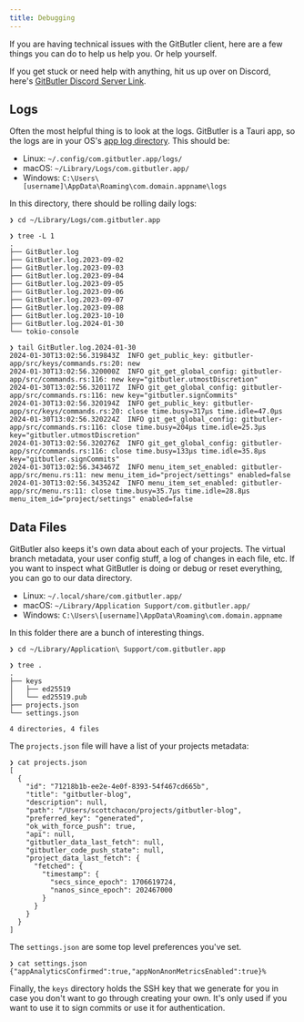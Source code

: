 ```yaml
---
title: Debugging
---
```


If you are having technical issues with the GitButler client, here are a few things you can do to help us help you. Or help yourself.

If you get stuck or need help with anything, hit us up over on Discord, here's [GitButler Discord Server Link](https://discord.gg/MmFkmaJ42D).

## Logs

Often the most helpful thing is to look at the logs. GitButler is a Tauri app, so the logs are in your OS's [app log directory](https://docs.rs/tauri/latest/tauri/api/path/fn.app_log_dir.html). This should be:

- Linux: `~/.config/com.gitbutler.app/logs/`
- macOS: `~/Library/Logs/com.gitbutler.app/`
- Windows: `C:\Users\[username]\AppData\Roaming\com.domain.appname\logs`

In this directory, there should be rolling daily logs:

```
❯ cd ~/Library/Logs/com.gitbutler.app

❯ tree -L 1
.
├── GitButler.log
├── GitButler.log.2023-09-02
├── GitButler.log.2023-09-03
├── GitButler.log.2023-09-04
├── GitButler.log.2023-09-05
├── GitButler.log.2023-09-06
├── GitButler.log.2023-09-07
├── GitButler.log.2023-09-08
├── GitButler.log.2023-10-10
├── GitButler.log.2024-01-30
└── tokio-console

❯ tail GitButler.log.2024-01-30
2024-01-30T13:02:56.319843Z  INFO get_public_key: gitbutler-app/src/keys/commands.rs:20: new
2024-01-30T13:02:56.320000Z  INFO git_get_global_config: gitbutler-app/src/commands.rs:116: new key="gitbutler.utmostDiscretion"
2024-01-30T13:02:56.320117Z  INFO git_get_global_config: gitbutler-app/src/commands.rs:116: new key="gitbutler.signCommits"
2024-01-30T13:02:56.320194Z  INFO get_public_key: gitbutler-app/src/keys/commands.rs:20: close time.busy=317µs time.idle=47.0µs
2024-01-30T13:02:56.320224Z  INFO git_get_global_config: gitbutler-app/src/commands.rs:116: close time.busy=204µs time.idle=25.3µs key="gitbutler.utmostDiscretion"
2024-01-30T13:02:56.320276Z  INFO git_get_global_config: gitbutler-app/src/commands.rs:116: close time.busy=133µs time.idle=35.8µs key="gitbutler.signCommits"
2024-01-30T13:02:56.343467Z  INFO menu_item_set_enabled: gitbutler-app/src/menu.rs:11: new menu_item_id="project/settings" enabled=false
2024-01-30T13:02:56.343524Z  INFO menu_item_set_enabled: gitbutler-app/src/menu.rs:11: close time.busy=35.7µs time.idle=28.8µs menu_item_id="project/settings" enabled=false
```

## Data Files

GitButler also keeps it's own data about each of your projects. The virtual branch metadata, your user config stuff, a log of changes in each file, etc. If you want to inspect what GitButler is doing or debug or reset everything, you can go to our data directory.

- Linux: `~/.local/share/com.gitbutler.app/`
- macOS: `~/Library/Application Support/com.gitbutler.app/`
- Windows: `C:\Users\[username]\AppData\Roaming\com.domain.appname`

In this folder there are a bunch of interesting things.

```
❯ cd ~/Library/Application\ Support/com.gitbutler.app

❯ tree .
.
├── keys
│   ├── ed25519
│   └── ed25519.pub
├── projects.json
└── settings.json

4 directories, 4 files
```

The `projects.json` file will have a list of your projects metadata:

```
❯ cat projects.json
[
  {
    "id": "71218b1b-ee2e-4e0f-8393-54f467cd665b",
    "title": "gitbutler-blog",
    "description": null,
    "path": "/Users/scottchacon/projects/gitbutler-blog",
    "preferred_key": "generated",
    "ok_with_force_push": true,
    "api": null,
    "gitbutler_data_last_fetch": null,
    "gitbutler_code_push_state": null,
    "project_data_last_fetch": {
      "fetched": {
        "timestamp": {
          "secs_since_epoch": 1706619724,
          "nanos_since_epoch": 202467000
        }
      }
    }
  }
]
```

The `settings.json` are some top level preferences you've set.

```
❯ cat settings.json
{"appAnalyticsConfirmed":true,"appNonAnonMetricsEnabled":true}%
```

Finally, the `keys` directory holds the SSH key that we generate for you in case you don't want to go through creating your own. It's only used if you want to use it to sign commits or use it for authentication.
